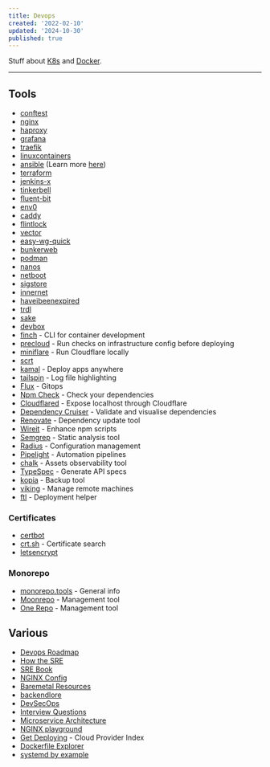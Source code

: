 ```yaml
---
title: Devops
created: '2022-02-10'
updated: '2024-10-30'
published: true
---
```


Stuff about [K8s](/notes/k8s) and [Docker](/notes/docker).

---

## Tools

-   [conftest](https://github.com/open-policy-agent/conftest)
-   [nginx](https://www.nginx.com/)
-   [haproxy](https://www.haproxy.com/)
-   [grafana](https://grafana.com/)
-   [traefik](https://github.com/traefik/traefik)
-   [linuxcontainers](https://linuxcontainers.org/)
-   [ansible](https://www.ansible.com/) (Learn more [here](https://docs.ansible.com/ansible/latest/getting_started))
-   [terraform](https://www.terraform.io/)
-   [jenkins-x](https://github.com/jenkins-x/jx)
-   [tinkerbell](https://github.com/tinkerbell/tink)
-   [fluent-bit](https://github.com/fluent/fluent-bit/)
-   [env0](https://www.env0.com/)
-   [caddy](https://github.com/caddyserver/caddy)
-   [flintlock](https://github.com/weaveworks-liquidmetal/flintlock)
-   [vector](https://github.com/vectordotdev/vector)
-   [easy-wg-quick](https://github.com/burghardt/easy-wg-quick)
-   [bunkerweb](https://github.com/bunkerity/bunkerweb)
-   [podman](https://github.com/containers/podman)
-   [nanos](https://github.com/nanovms/nanos)
-   [netboot](https://github.com/netbootxyz/netboot.xyz)
-   [sigstore](https://www.sigstore.dev/)
-   [innernet](https://github.com/tonarino/innernet)
-   [haveibeenexpired](https://www.haveibeenexpired.com/)
-   [trdl](https://github.com/werf/trdl)
-   [sake](https://github.com/alajmo/sake)
-   [devbox](https://github.com/jetpack-io/devbox)
-   [finch](https://github.com/runfinch/finch) - CLI for container development
-   [precloud](https://github.com/tinystacks/precloud) - Run checks on infrastructure config before deploying
-   [miniflare](https://miniflare.dev/) - Run Cloudflare locally
-   [scrt](https://github.com/loderunner/scrt)
-   [kamal](https://github.com/basecamp/kamal) - Deploy apps anywhere
-   [tailspin](https://github.com/bensadeh/tailspin) - Log file highlighting
-   [Flux](https://fluxcd.io/) - Gitops
-   [Npm Check](https://github.com/dylang/npm-check) - Check your dependencies
-   [Cloudflared](https://github.com/JacobLinCool/node-cloudflared) - Expose localhost through Cloudflare
-   [Dependency Cruiser](https://github.com/sverweij/dependency-cruiser) - Validate and visualise dependencies
-   [Renovate](https://github.com/renovatebot/renovate) - Dependency update tool
-   [Wireit](https://github.com/google/wireit) - Enhance npm scripts
-   [Semgrep](https://github.com/semgrep/semgrep) - Static analysis tool
-   [Radius](https://github.com/radius-project/radius) - Configuration management
-   [Pipelight](https://github.com/pipelight/pipelight) - Automation pipelines
-   [chalk](https://github.com/crashappsec/chalk) - Assets observability tool
-   [TypeSpec](https://github.com/microsoft/typespec) - Generate API specs
-   [kopia](https://github.com/kopia/kopia) - Backup tool
-   [viking](https://github.com/d3witt/viking) - Manage remote machines
-   [ftl](https://github.com/yarlson/ftl) - Deployment helper

### Certificates

-   [certbot](https://certbot.eff.org/)
-   [crt.sh](https://crt.sh/) - Certificate search
-   [letsencrypt](https://letsencrypt.org/)

### Monorepo

-   [monorepo.tools](https://monorepo.tools/) - General info
-   [Moonrepo](https://moonrepo.dev/) - Management tool
-   [One Repo](https://onerepo.tools/) - Management tool

## Various

-   [Devops Roadmap](https://roadmap.sh/devops)
-   [How the SRE](https://github.com/upgundecha/howtheysre)
-   [SRE Book](https://sre.google/sre-book/table-of-contents/)
-   [NGINX Config](https://www.digitalocean.com/community/tools/nginx)
-   [Baremetal Resources](https://github.com/alexellis/awesome-baremetal)
-   [backendlore](https://github.com/fpereiro/backendlore)
-   [DevSecOps](https://github.com/sottlmarek/DevSecOps)
-   [Interview Questions](https://github.com/bregman-arie/devops-exercises)
-   [Microservice Architecture](https://microservices.io)
-   [NGINX playground](https://nginx-playground.wizardzines.com/)
-   [Get Deploying](https://getdeploying.com/) - Cloud Provider Index
-   [Dockerfile Explorer](https://depot.dev/dockerfile-explorer)
-   [systemd by example](https://systemd-by-example.com/)
